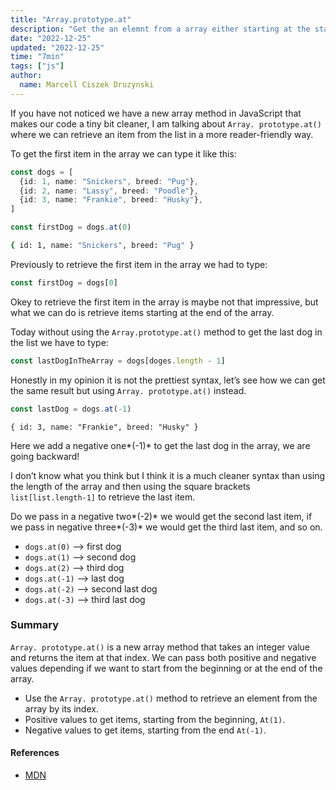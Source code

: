 ```yaml
---
title: "Array.prototype.at"
description: "Get the an elemnt from a array either starting at the start or from the end, using the new array method at()"
date: "2022-12-25"
updated: "2022-12-25"
time: "7min"
tags: ["js"]
author:
  name: Marcell Ciszek Druzynski
---
```


If you have not noticed we have a new array method in JavaScript that makes our code a tiny bit cleaner, I am talking about `Array. prototype.at()‌` where we can retrieve an item from the list in a more reader-friendly way.

To get the first item in the array we can type it like this:

```ts
const dogs = [
  {id: 1, name: "Snickers", breed: "Pug"},
  {id: 2, name: "Lassy", breed: "Poodle"},
  {id: 3, name: "Frankie", breed: "Husky"},
]

const firstDog = dogs.at(0)
```

```bash
{ id: 1, name: "Snickers", breed: "Pug" }
```

Previously to retrieve the first item in the array we had to type:

```ts
const firstDog = dogs[0]
```

Okey to retrieve the first item in the array is maybe not that impressive, but what we can do is retrieve items starting at the end of the array.

Today without using the `Array.prototype.at()` method to get the last dog in the list we have to type:

```ts
const lastDogInTheArray = dogs[doges.length - 1]
```

Honestly in my opinion it is not the prettiest syntax, let’s see how we can get the same result but using `Array. prototype.at()` instead.

```ts
const lastDog = dogs.at(-1)
```

```
{ id: 3, name: "Frankie", breed: "Husky" }
```

Here we add a negative one*(-1)* to get the last dog in the array, we are going backward!

I don’t know what you think but I think it is a much cleaner syntax than using the length of the array and then using the square brackets `list[list.length-1]` to retrieve the last item.

Do we pass in a negative two*(-2)* we would get the second last item, if we pass in negative three*(-3)* we would get the third last item, and so on.

- `dogs.at(0)` —> first dog
- `dogs.at(1)` —> second dog
- `dogs.at(2)` —> third dog
- `dogs.at(-1)` —> last dog
- `dogs.at(-2)` —> second last dog
- `dogs.at(-3)` —> third last dog

### Summary

`Array. prototype.at()` is a new array method that takes an integer value and returns the item at that index.
We can pass both positive and negative values depending if we want to start from the beginning or at the end of the array.

- Use the `Array. prototype.at()` method to retrieve an element from the array by its index.
- Positive values to get items, starting from the beginning, `At(1)`.
- Negative values to get items, starting from the end `At(-1)`.

#### References

- [MDN](https://developer.mozilla.org/en-US/docs/Web/JavaScript/Reference/Global_Objects/Array/at)
